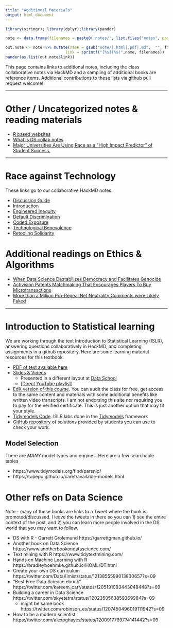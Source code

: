 ```yaml
---
title: "Additional Materials"
output: html_document
---
```


```r
library(stringr); library(dplyr);library(pander)

note <- data.frame(filenames = paste0('notes/', list.files("notes", pattern='*.pdf|*.html|*.docx')))

out.note <- note %>% mutate(name = gsub("note/|.html|.pdf|.md",  "", filenames), 
                          link = sprintf("[%s](%s)",name, filenames))
pander(as.list(out.note$link))
```

This page contains links to additional notes, including the class collaborative notes via HackMD and a sampling of additional books are reference items. Additional contributions to these lists via github pull request welcome!

----

# Other / Uncategorized notes & reading materials

* [R based websites](notes/cn01_Rbased_websites.html)
* [What is DS collab notes](https://hackmd.io/@norcalbiostat/whatisds)
* [Major Universities Are Using Race as a "High Impact Predictor" of Student Success.](https://themarkup.org/news/2021/03/02/major-universities-are-using-race-as-a-high-impact-predictor-of-student-success)



----

# Race against Technology

These links go to our collaborative HackMD notes. 

* [Discussion Guide](notes/RAT Discussion Guide.pdf)
* [Introduction](https://hackmd.io/@norcalbiostat/rat-intro)
* [Engineered Inequity](https://hackmd.io/@norcalbiostat/engineered_inequity)
* [Default Discrimination](https://hackmd.io/@norcalbiostat/default_discrimination)
* [Coded Exposure](https://hackmd.io/@norcalbiostat/coded_exposure)
* [Technological Benevolence](https://hackmd.io/@norcalbiostat/tech_benevolence)
* [Retooling Solidarity](https://hackmd.io/@norcalbiostat/retooling_solidarity)


# Additional readings on Ethics & Algorithms

* [When Data Science Destabilizes Democracy and Facilitates Genocide](http://www.fast.ai/2017/11/02/ethics/)
* [Activision Patents Matchmaking That Encourages Players To Buy Microtransactions](https://kotaku.com/activision-patents-matchmaking-that-encourages-players-1819630937)
* [More than a Million Pro-Repeal Net Neutrality Comments were Likely Faked](https://hackernoon.com/more-than-a-million-pro-repeal-net-neutrality-comments-were-likely-faked-e9f0e3ed36a6)

----

# Introduction to Statistical learning
We are working through the text Introduction to Statistical Learning (ISLR), answering questions collaboratively in HackMD, and completing assignments in a github repository. Here are some learning material resources for this textbook. 

* [PDF of text available here](https://www.statlearning.com/) 
* [Slides & Videos](http://auapps.american.edu/alberto/www/analytics/ISLRLectures.html)
    - Presented in a different layout at [Data School](https://www.dataschool.io/15-hours-of-expert-machine-learning-videos/) 
    - [[Direct YouTube playlist]](https://www.youtube.com/channel/UCB2p-jaoolkv0h22m4I9l9Q/playlists)
* [EdX version of this course](https://www.edx.org/course/statistical-learning). You can audit the class for free, get access to the same content and materials with some additional benefits like written video transcripts. I am not endorsing this site nor requiring you to pay for the verified certificate. This is just another option that may fit your style. 
* [Tidymodels Code](https://emilhvitfeldt.github.io/ISLR-tidymodels-labs/index.html). ISLR labs done in the [Tidymodels](https://www.tidymodels.org/) framework
* [GitHub repository](https://github.com/asadoughi/stat-learning) of solutions provided by students you can use to check your work.

## Model Selection

There are _MANY_ model types and engines. Here are a few searchable tables

* https://www.tidymodels.org/find/parsnip/
* https://topepo.github.io/caret/available-models.html


# Other refs on Data Science
Note - many of these books are links to a Tweet where the book is promoted/discussed. I leave the tweets in there so you can 1) see the entire context of the post, and 2) you can learn more people involved in the DS world that you may want to follow. 

* DS with R - Garrett Grolemund https://garrettgman.github.io/
* Another book on Data Science https://www.anotherbookondatascience.com/
* Text mining with R https://www.tidytextmining.com/
* Hands on Machine Learning with R https://bradleyboehmke.github.io/HOML/DT.html
* Create your own DS curriculum https://twitter.com/DataKimist/status/1213855599013830657?s=09
* "Best Free Data Science ebook" https://twitter.com/kareem_carr/status/1205191083443048448?s=09
* Building a career in Data Science https://twitter.com/skyetetra/status/1202350563859369984?s=09
    - might be same book https://twitter.com/robinson_es/status/1207450496019111942?s=09
* How to be a modern scientist https://twitter.com/alexpghayes/status/1200917769774141442?s=09    


